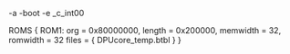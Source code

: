 -a
-boot
-e _c_int00

ROMS
{
	ROM1:  org = 0x80000000, length = 0x200000, memwidth = 32, romwidth = 32
	files = { DPUcore_temp.btbl }
}
